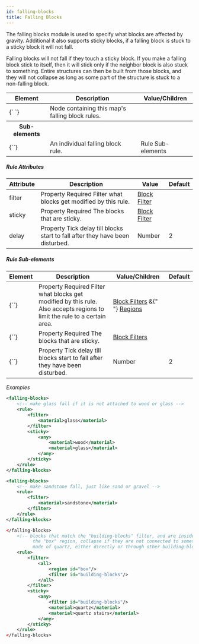 ```yaml
---
id: falling-blocks
title: Falling Blocks
---
```


The falling blocks module is used to specify what blocks are affected by gravity. Additional it also supports sticky blocks, if a falling block is stuck to a sticky block it will not fall.

Falling blocks will not fall if they touch a sticky block. If you make a falling block stick to itself, then it will stick only if the neighbor block is also stuck to something. Entire structures can then be built from those blocks, and they will not collapse as long as some part of the structure is stuck to a non-falling block.

<div className="table-container">
  <table>
    <thead>
      <tr>
        <th>Element</th>
        <th>Description</th>
        <th>Value/Children</th>
      </tr>
    </thead>
    <tbody>
      <tr>
        <td>
          <label>{`<falling-blocks> </falling-blocks>`}</label>
        </td>
        <td>Node containing this map's falling block rules.</td>
        <td></td>
      </tr>
      <tr>
        <th>Sub-elements</th>
        <th />
        <th />
      </tr>
      <tr>
        <td>
          <label>{`<rule>`}</label>
        </td>
        <td>An individual falling block rule.</td>
        <td>
          <span className="badge badge--secondary">Rule Sub-elements</span>
        </td>
      </tr>
    </tbody>
  </table>
</div>

##### Rule Attributes

<div className="table-container">
  <table>
    <thead>
      <tr>
        <th>Attribute</th>
        <th>Description</th>
        <th>Value</th>
        <th>Default</th>
      </tr>
    </thead>
    <tbody>
      <tr>
        <td>
          <label>filter</label>
        </td>
        <td>
          <span
            className="badge badge--secondary"
            title="Can be either this attribute or a sub-element."
          >
            Property
          </span>
          <span className="badge badge--danger">Required</span>
          Filter what blocks get modified by this rule.
        </td>
        <td>
          <a href="/modules/filters">Block Filter</a>
        </td>
        <td />
      </tr>
      <tr>
        <td>
          <label>sticky</label>
        </td>
        <td>
          <span
            className="badge badge--secondary"
            title="Can be either this attribute or a sub-element."
          >
            Property
          </span>
          <span className="badge badge--danger">Required</span>
          The blocks that are sticky.
        </td>
        <td>
          <a href="/modules/filters">Block Filter</a>
        </td>
        <td />
      </tr>
      <tr>
        <td>
          <label>delay</label>
        </td>
        <td>
          <span
            className="badge badge--secondary"
            title="Can be either this attribute or a sub-element."
          >
            Property
          </span>
          Tick delay till blocks start to fall after they have been disturbed.
        </td>
        <td>
          <span className="badge badge--primary">Number</span>
        </td>
        <td>2</td>
      </tr>
    </tbody>
  </table>
</div>

##### Rule Sub-elements

<div className="table-container">
  <table>
    <thead>
      <tr>
        <th>Element</th>
        <th>Description</th>
        <th>Value/Children</th>
        <th>Default</th>
      </tr>
    </thead>
    <tbody>
      <tr>
        <td>
          <label>{`<filter>`}</label>
        </td>
        <td>
          <span
            className="badge badge--secondary"
            title="Can be either this sub-element or an attribute."
          >
            Property
          </span>
          <span className="badge badge--danger">Required</span>
          Filter what blocks get modified by this rule.
          <br />
          Also accepts regions to limit the rule to a certain area.
        </td>
        <td>
          <a href="/modules/filters">Block Filters</a> &{" "}
          <a href="/modules/regions">Regions</a>
        </td>
        <td></td>
      </tr>
      <tr>
        <td>
          <label>{`<sticky>`}</label>
        </td>
        <td>
          <span
            className="badge badge--secondary"
            title="Can be either this sub-element or an attribute."
          >
            Property
          </span>
          <span className="badge badge--danger">Required</span>
          The blocks that are sticky.
        </td>
        <td>
          <a href="/modules/filters">Block Filters</a>
        </td>
        <td></td>
      </tr>
      <tr>
        <td>
          <label>{`<delay>`}</label>
        </td>
        <td>
          <span
            className="badge badge--secondary"
            title="Can be either this sub-element or an attribute."
          >
            Property
          </span>
          Tick delay till blocks start to fall after they have been disturbed.
        </td>
        <td>
          <span className="badge badge--primary">Number</span>
        </td>
        <td>2</td>
      </tr>
    </tbody>
  </table>
</div>

_Examples_

```xml
<falling-blocks>
    <!-- make glass fall if it is not attached to wood or glass -->
    <rule>
        <filter>
            <material>glass</material>
        </filter>
        <sticky>
            <any>
                <material>wood</material>
                <material>glass</material>
            </any>
        </sticky>
    </rule>
</falling-blocks>
```

```xml
<falling-blocks>
    <!-- make sandstone fall, just like sand or gravel -->
    <rule>
        <filter>
            <material>sandstone</material>
        </filter>
    </rule>
</falling-blocks>
```

```xml
</falling-blocks>
    <!-- blocks that match the "building-blocks" filter, and are inside
          the "box" region, collapse if they are not connected to something
          made of quartz, either directly or through other building-blocks -->
    <rule>
        <filter>
            <all>
                <region id="box"/>
                <filter id="building-blocks"/>
            </all>
        </filter>
        <sticky>
            <any>
                <filter id="building-blocks"/>
                <material>quartz</material>
                <material>quartz stairs</material>
            </any>
        </sticky>
    </rule>
</falling-blocks>
```
